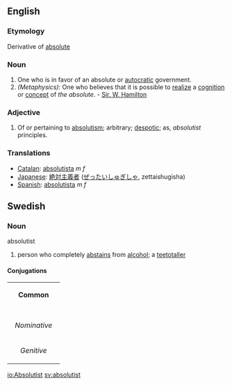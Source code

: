 ==English==
===Etymology===
Derivative of [[absolute]]
===Noun===
#One who is in favor of an absolute or [[autocratic]] government.
#''(Metaphysics):'' One who believes that it is possible to [[realize]] a [[cognition]] or [[concept]] of ''the absolute''. - [[Sir. W. Hamilton]]
===Adjective===
#Of or pertaining to [[absolutism]]; arbitrary; [[despotic]]; as, ''absolutist'' principles.
=== Translations ===
*[[Catalan]]: [[absolutista]] ''m'' ''f''
*[[Japanese]]: [[絶対主義者]] ([[ぜったいしゅぎしゃ]], zettaishugisha)
*[[Spanish]]: [[absolutista]] ''m'' ''f''

==Swedish==
===Noun===
;absolutist
#person who completely [[abstains]] from [[alcohol]]; a [[teetotaller]]

====Conjugations====
{| border=1 cellspacing=0 
| bgcolor=#FFFFF0 colspan=5 align=center | '''Common''' 
|- 
|- bgcolor=#FFFFF0 align=center 
! rowspan=2 | 
| colspan=2 width=105 | ''Singular'' 
| colspan=2 | ''Plural'' 
|- bgcolor=#FFFFF0 align=center 
| width=105 | ''Indefinite'' 
| width=105 | ''Definite'' 
| width=105 | ''Indefinite'' 
|  width=105 | ''Definite'' 
|- align=center 
| width=105 bgcolor=#FFFFF0 | ''Nominative'' 
| [[absolutist]] 
| [[absolutisten]] 
| [[absolutister]] 
| [[absolutisterna]] 
|- align=center 
| width=105 bgcolor=#FFFFF0 | ''Genitive'' 
| [[absolutists]] 
| [[absolutistens]] 
| [[absolutisters]] 
| [[absolutisternas]] 
|}

[[io:Absolutist]]
[[sv:absolutist]]